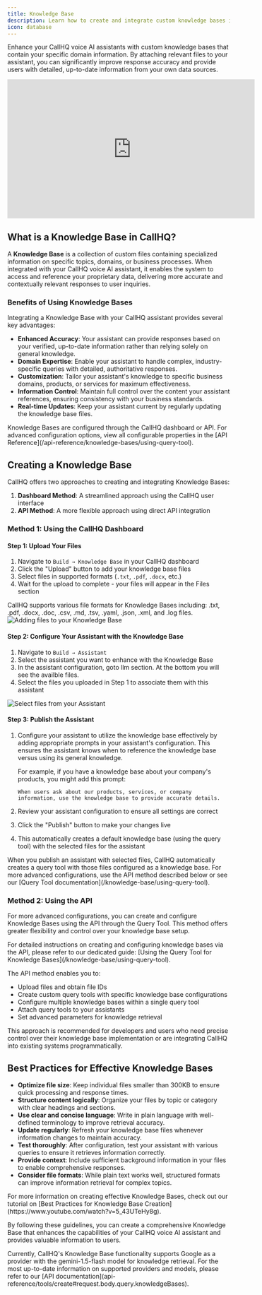 ```yaml
---
title: Knowledge Base
description: Learn how to create and integrate custom knowledge bases into your CallHQ voice AI assistants.
icon: database
---
```



Enhance your CallHQ voice AI assistants with custom knowledge bases that contain your specific domain information. By attaching relevant files to your assistant, you can significantly improve response accuracy and provide users with detailed, up-to-date information from your own data sources.

<Frame>
  <div class="video-embed-wrapper">
  <iframe width="560" height="315" src="https://www.youtube.com/embed/5_43UTeHy8g?si=VmIK9tcBaEM2eldL" title="YouTube video player" frameborder="0" allow="accelerometer; autoplay; clipboard-write; encrypted-media; gyroscope; picture-in-picture; web-share" referrerpolicy="strict-origin-when-cross-origin" allowfullscreen></iframe>
  </div>
</Frame>

## What is a Knowledge Base in CallHQ?

A **Knowledge Base** is a collection of custom files containing specialized information on specific topics, domains, or business processes. When integrated with your CallHQ voice AI assistant, it enables the system to access and reference your proprietary data, delivering more accurate and contextually relevant responses to user inquiries.

### Benefits of Using Knowledge Bases

Integrating a Knowledge Base with your CallHQ assistant provides several key advantages:

- **Enhanced Accuracy**: Your assistant can provide responses based on your verified, up-to-date information rather than relying solely on general knowledge.
- **Domain Expertise**: Enable your assistant to handle complex, industry-specific queries with detailed, authoritative responses.
- **Customization**: Tailor your assistant's knowledge to specific business domains, products, or services for maximum effectiveness.
- **Information Control**: Maintain full control over the content your assistant references, ensuring consistency with your business standards.
- **Real-time Updates**: Keep your assistant current by regularly updating the knowledge base files.

<Info>
  Knowledge Bases are configured through the CallHQ dashboard or API. For advanced configuration options, view all configurable properties in the [API Reference](/api-reference/knowledge-bases/using-query-tool).
</Info>

## Creating a Knowledge Base

CallHQ offers two approaches to creating and integrating Knowledge Bases:

1. **Dashboard Method**: A streamlined approach using the CallHQ user interface
2. **API Method**: A more flexible approach using direct API integration

### Method 1: Using the CallHQ Dashboard

#### Step 1: Upload Your Files

1. Navigate to `Build → Knowledge Base` in your CallHQ dashboard
2. Click the "Upload" button to add your knowledge base files
3. Select files in supported formats (`.txt`, `.pdf`, `.docx`, etc.)
4. Wait for the upload to complete - your files will appear in the Files section

<Info>
  CallHQ supports various file formats for Knowledge Bases including: .txt, .pdf, .docx, .doc, .csv, .md, .tsv, .yaml, .json, .xml, and .log files.
</Info>

<Frame caption="Adding files to your Knowledge Base">
  <img
    src="/images/kb.png"
    alt="Adding files to your Knowledge Base"
  />
</Frame>

#### Step 2: Configure Your Assistant with the Knowledge Base

1. Navigate to `Build → Assistant`
2. Select the assistant you want to enhance with the Knowledge Base
3. In the assistant configuration, goto llm section. At the bottom you will see the availble files.
4. Select the files you uploaded in Step 1 to associate them with this assistant

<Frame caption="Select files from your Assistant">
  <img
    src="/images/files.png"
    alt="Select files from your Assistant"
  />
</Frame>

#### Step 3: Publish the Assistant

1. Configure your assistant to utilize the knowledge base effectively by adding appropriate prompts in your assistant's configuration. This ensures the assistant knows when to reference the knowledge base versus using its general knowledge.

   For example, if you have a knowledge base about your company's products, you might add this prompt:
   ```
   When users ask about our products, services, or company information, use the knowledge base to provide accurate details.
   ```

2. Review your assistant configuration to ensure all settings are correct
3. Click the "Publish" button to make your changes live
4. This automatically creates a default knowledge base (using the query tool) with the selected files for the assistant

<Note>
  When you publish an assistant with selected files, CallHQ automatically creates
  a query tool with those files configured as a knowledge base. For more
  advanced configurations, use the API method described below or see our [Query
  Tool documentation](/knowledge-base/using-query-tool).
</Note>

### Method 2: Using the API

For more advanced configurations, you can create and configure Knowledge Bases using the API through the Query Tool. This method offers greater flexibility and control over your knowledge base setup.

<Info>
  For detailed instructions on creating and configuring knowledge bases via the
  API, please refer to our dedicated guide: [Using the Query Tool for Knowledge
  Bases](/knowledge-base/using-query-tool).
</Info>

The API method enables you to:

- Upload files and obtain file IDs
- Create custom query tools with specific knowledge base configurations
- Configure multiple knowledge bases within a single query tool
- Attach query tools to your assistants
- Set advanced parameters for knowledge retrieval

This approach is recommended for developers and users who need precise control over their knowledge base implementation or are integrating CallHQ into existing systems programmatically.

## Best Practices for Effective Knowledge Bases

- **Optimize file size**: Keep individual files smaller than 300KB to ensure quick processing and response times.
- **Structure content logically**: Organize your files by topic or category with clear headings and sections.
- **Use clear and concise language**: Write in plain language with well-defined terminology to improve retrieval accuracy.
- **Update regularly**: Refresh your knowledge base files whenever information changes to maintain accuracy.
- **Test thoroughly**: After configuration, test your assistant with various queries to ensure it retrieves information correctly.
- **Provide context**: Include sufficient background information in your files to enable comprehensive responses.
- **Consider file formats**: While plain text works well, structured formats can improve information retrieval for complex topics.

<Tip>
  For more information on creating effective Knowledge Bases, check out our
  tutorial on [Best Practices for Knowledge Base
  Creation](https://www.youtube.com/watch?v=5_43UTeHy8g).
</Tip>

By following these guidelines, you can create a comprehensive Knowledge Base that enhances the capabilities of your CallHQ voice AI assistant and provides valuable information to users.

<Info>
  Currently, CallHQ's Knowledge Base functionality supports Google as a provider
  with the gemini-1.5-flash model for knowledge retrieval. For the most
  up-to-date information on supported providers and models, please refer to our
  [API documentation](api-reference/tools/create#request.body.query.knowledgeBases).
</Info>
